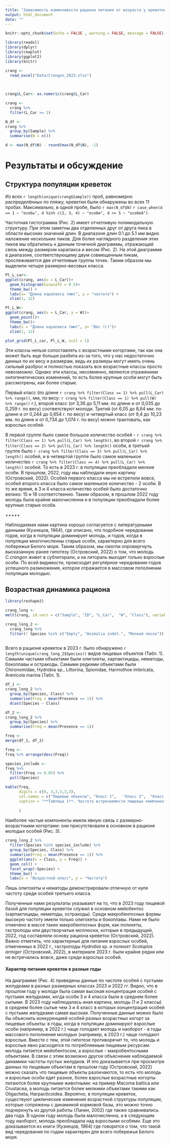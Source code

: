 ```yaml
---
title: "Зависимость изменчивости рациона питания от возраста у креветок Crangon crangon (Linnaeus, 1758) на литорали Южной губы о. Ряжков (Кандалакшский залив Белого моря)"
output: html_document
date: ""
---
```


```r
knitr::opts_chunk$set(echo = FALSE , warning = FALSE, message = FALSE)
```


```r
library(readxl)
library(dplyr)
library(cowplot)
library(ggplot2)
library(knitr)

crang <- 
  read_excel("Data/Crangon_2023.xlsx")
  
  

crang$L_Car<- as.numeric(crang$L_Car)

crang <- 
  crang %>% 
  filter(L_Car >= 1)

N_df <-
crang %>% 
  group_by(Sample) %>% 
  summarise(N = n())

d <- max(N_df$N) - round(max(N_df$N), -1)

```



# Результаты и обсуждение

## Структура популяции креветок

Из всех  `r length(unique(crang$Sample))` проб, равномерно распределённых по пляжу, креветки были обнаружены во всех 11 пробах. Максимально, в одной пробе, было `r max(N_df$N)` `r case_when(d == 1 ~ "ocoбь", d %in% c(2, 3, 4) ~ "особи", d >= 5 ~ "особей")`.

Частотная гистограмма (Рис. 2) имеет отчетливую полимодальную структуру. При этом заметны два отделенных друг от друга пика в области высоких значений длин. В диапазоне длин 0.1 до 5.1 мм видно наложение нескольких пиков. Для более наглядного разделения этих пиков мы обратились к данным точечной диаграммы, отражающей связь между размером карапакса и весом (Рис. 2). На этой диаграмме в диапазоне, соответствующему двум совмещенным пикам, прослеживается две отчетливые группы точек. Таким образом мы выделили четыре размерно-весовых класса.  


```r

Pl_L_car<-
ggplot(crang, aes(x = L_Car))+
  geom_histogram(binwidth = 0.5)+
  theme_bw() +
  labs(x= "Длина карапакса (мм)", y = "частота") +
  xlim(1, 12)

Pl_L_W<-
ggplot(crang, aes(x = L_Car, y = W))+
  geom_point()+
  theme_bw()+
  labs(x = "Длина карапакса (мм)", y= "Вес (г)")+
  xlim(1, 12)

```

```r


plot_grid(Pl_L_car, Pl_L_W, ncol = 1)

```


Эти классы нельзя сопоставлять с возрастными когортами, так как она может быть еще больше разбита из-за того, что у нас недостаточно данных по их весу и размерам, ведь их размеры могут иметь очень сильный разброс и полностью показать все возрастные классы просто невозможно. Однако эти классы, несомненно, являются отражением онтогенетических изменений, то есть более крупные особи могут быть рассмотрены, как более старые.



Первый класс (по длине `r crang %>% filter(Class == 1) %>% pull(L_Car) %>% range() `, мм, по весу: `r crang %>% filter(Class == 1) %>% pull(W) %>% range()` г.), второй класс (от 3,36 до 5,11 мм. по длине и от 0,035 до 0,259 г. по весу) соответствуют молоди. Третий (от 6,05 до 8,64 мм. по длине и от 0,244 до 0,654 г. по весу) и четвертый класс (от 9,4 до 10,23 мм. по длине   и от 0,734 до 1,074 г. по весу) можно трактовать, как взрослых особей. 

В первой группе было самое большое количество особей - `r crang %>% filter(Class == 1) %>% pull(L_Car) %>% length()`, во второй `r crang %>% filter(Class == 2) %>% pull(L_Car) %>% length()` особи, в третьей группе было `r crang %>% filter(Class == 3) %>% pull(L_Car) %>% length()` особей, и в четвертой группе было самое маленькое количество `r crang %>% filter(Class == 4) %>% pull(L_Car) %>% length()` особей.  То есть в 2023 г. в популяции преобладали мелкие особи. В прошлом, 2022, году мы наблюдали иную картину (Островский, 2022). Особей первого класса мы не встретили вовсе, особей второго класса было самое маленькое количество - 2 особи. В то же время, в 3 и 4 класса количество особей было достаточно велико: 15 и 18 соответственно. Таким образом, в прошлом 2022 году молодь была крайне малочисленна и в популяции преобладали более крупные старые особи. 

+++++

Наблюдаемая нами картина хорошо согласуется с литературными данными (Кузнецов, 1964), где описано, что подобное чередование годов, когда в популяции доминирует молодь, и годов, когда в популяции многочисленны старые особи, характерно для всего побережья Белого моря. Таким образом, мы смогли опровергнуть высказанную ранее гипотезу (Островский, 2022) о том, что молодь *C.crangon* живет в сублиторали, а на литораль выходят только взрослые особи. По всей видимости, происходит регулярное чередование годов успешного размножения, которое отражается в массовом пополнении популяции молодью. 

## Возрастная динамика рациона

```r
library(reshape2)

crang_long <- 
melt(crang, id.vars = c("Sample", "ID", "L_Car",  "W", "Class"), variable.name = "Species", value.name = "Presence")

crang_long_2 <- 
  crang_long %>% 
  filter(! Species %in% c("Empty", "Animalia indet.", "Мелкий песок"))
  


```



Всего в рационе креветок в 2023 г. было обнаружено `r length(unique(crang_long_2$Species))` видов пищевых объектов (Табл. 1). Самыми частыми объектами были олигохеты, харпактициды, нематоды, бокоплавы и остракоды. Самыми редкими объектами были Chironomidae, Hydrobia sp., Littorina, Spionidae, Harmothoe imbricata, Arenicola marina (Табл. 1).



```r
df_1 <- 
crang_long_2 %>% 
  group_by(Species, Class) %>% 
  summarise(Freq = mean(Presence == 1)) %>% 
  dcast(Species ~ Class)

df_2 <- 
crang_long_2 %>% 
  group_by(Species) %>% 
  summarise(Freq = mean(Presence == 1))

freq <-
merge(df_1, df_2)

freq <-
freq %>% arrange(desc(Freq))

species_include <-
freq %>% 
  filter(Freq >= 0.05) %>% 
  pull(Species)

```


```r
kable(freq, 
      digits = c(0, 3,3,3,3,3), 
      col.names = c("Пищевые объекты", "Класс 1",	"Класс 2",	"Класс 3",	"Класс 4",	"Общая встречаемость"), 
      caption = "**Таблица 1**. Частота встречаемости пищевых компонентов в желудках особей разных размерно-возрастных классов "
        
      )
```



Наиболее частые компоненты имели явную связь с размерно-возрастными когортами: они присутствовали в основном в рационе молодых особей (Рис. 3).



```r
crang_long_2 %>% 
  filter(Species %in% species_include) %>% 
  group_by(Species, Class) %>% 
  summarise(Freq = mean(Presence == 1)) %>% 
  ggplot(aes(x = Class, y = Freq)) +
  geom_col() +
  facet_wrap(~Species) +
  theme_bw() +
  labs(x = "Возрастной класс", y = "Частота")

```



Лишь олигохеты и нематоды демонстрировали отличную от нуля частоту среди особей третьего класса.  


Полученные нами результаты указывают на то, что в 2023 году пищевой базой для популяции креветок служил в основном мейобентос (харпактициды, нематоды, остракоды). Среди макробентосных формы высокую частоту имели только олигохеты и бокоплавы. Нами не было отмечено в массе таких макробентосных форм, как полихеты, гастроподы или двустворчатые моллюски, которые в предыдущий, 2022, год составляли основу рациона креветок (Островский, 2022). 
Важно отметить, что характерные для питания взрослых особей, отмеченных в 2022 г., гастроподы *Hydrobia* sp. и полихет *Scoloplos armiger* (Островский, 2022), в материале 2023 г. были крайне редки или не встречались вовсе, даже среди взрослых особей. 


#### Характер питания креветок в разные годы

На диаграмме (Рис. 4) приведены данные по частоте особей с пустыми желудками в разных размерных классах 2023 и 2022 гг. Видно, что в прошлом году у молоди была самая высокая концентрация особей с пустыми желудками, когда особи 3 и 4 класса были в среднем более сытыми. В 2023 году наблюдалась иная картина, молодь (1 и 2 классы) в среднем более сытые чем 3 и 4 класс в которых концентрация особей с пустыми желудками самая высокая. 
	Полученные данные можно было бы объяснить конкуренцией особей разных возрастных когорт за пищевые объекты: в годы, когда в популяции доминируют взрослые особи (например, в 2022 г.) чаще голодает молодь и наоборот - в годы массового пополнения молодью (например, в 2023 г.) чаще голодают взрослые.  Вместе с тем, этой гипотезе противоречит то, что молодь и взрослые явно расходятся по потребляемым пищевым ресурсам: молодь питается мейобентосом, а взрослые - макробентосными объектами. В связи с этим возможно другое объяснение наблюдаемой динамики частоты пустых желудков. И это доказывается при просмотре данных по пищевым объектам в прошлом году (Островский, 2022) можно сказать что пищевые объекты различаются, то есть что молодь и взрослые особи едят разное, более взрослые возрастные когорты питаются более крупными животными: на пример Macoma baltica или Crustacea, а молодь питается более мелкими объектами такими как Oligacheta, Harpacticoidea.  Вероятно, в популяции креветок, существуют циклические изменения возрастной структуры популяции, которые сопряжены с динамикой кормовой базы, это можно точно подчеркнуть из другой работы (Ланин, 2002) где также сравнивались два года. В одном году молодь была малочисленна, а в следующем году наоборот, молодь преобладала над взрослыми особями. Еще это доказывается из книги (Кузнецов, 1964) где говорится о том, что такой вид чередования по годам характерен для всего побережья Белого моря.
	
	
	
```r

```






















